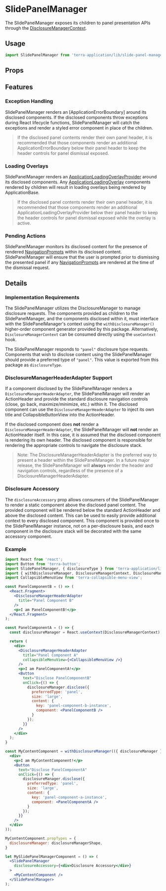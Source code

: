 
# SlidePanelManager

The SlidePanelManager exposes its children to panel presentation APIs through the [DisclosureManagerContext](/components/terra-application/terra-application/reference/contexts/disclosure-manager-context).

## Usage

```jsx
import SlidePanelManager from 'terra-application/lib/slide-panel-manager';
```

## Props

<PropsTable />

## Features

### Exception Handling

SlidePanelManager renders an [ApplicationErrorBoundary] around its disclosed components. If the disclosed components throw exceptions during React lifecycle functions, SlidePanelManager will catch the exceptions and render a styled error component in place of the children.

> If the disclosed panel contents render their own panel header, it is recommended that those components render an additional ApplicationErrorBoundary below their panel header to keep the header controls for panel dismissal exposed.

### Loading Overlays

SlidePanelManager renders an [ApplicationLoadingOverlayProvider](/components/terra-application/terra-application/reference/components/application-loading-overlay) around its disclosed components. Any [ApplicationLoadingOverlay](/components/terra-application/terra-application/reference/components/application-loading-overlay) components rendered by children will result in loading overlays being rendered by ApplicationBase.

> If the disclosed panel contents render their own panel header, it is recommended that those components render an additional ApplicationLoadingOverlayProvider below their panel header to keep the header controls for panel dismissal exposed while the overlay is active.

### Pending Actions

SlidePanelManager monitors its disclosed content for the presence of rendered [NavigationPrompts](/components/terra-application/terra-application/reference/components/navigation-prompt) within its disclosed content. SlidePanelManager will ensure that the user is prompted prior to dismissing the presented panel if any [NavigationPrompts](/components/terra-application/terra-application/reference/components/navigation-prompt) are rendered at the time of the dismissal request.

## Details

### Implementation Requirements

The SlidePanelManager utilizes the DisclosureManager to manage disclosure requests. The components provided as children to the SlidePanelManager, and the components disclosed within it, must interface with the SlidePanelManager's context using the `withDisclosureManager()` higher-order component generator provided by this package. Alternatively, `DisclosureManagerContext` can be consumed directly using the `useContext` hook.

The SlidePanelManager responds to `"panel"` disclosure type requests. Components that wish to disclose content using the SlidePanelManager should provide a preferred type of `"panel"`. This value is exported from this package as `disclosureType`.

### DisclosureManagerHeaderAdapter Support

If a component disclosed by the SlidePanelManager renders a `DisclosureManagerHeaderAdapter`, the SlidePanelManager will render an ActionHeader and provide the standard disclosure navigation controls (close, go back, maximize/minimize, etc.) within it. The disclosed component can use the `DisclosureManagerHeaderAdapter` to inject its own title and CollapsibleButtonView into the ActionHeader.

If the disclosed component does **not** render a `DisclosureManagerHeaderAdapter`, the SlidePanelManager will **not** render an ActionHeader itself. In this case, it is assumed that the disclosed component is rendering its own header. The disclosed component is responsible for rendering the appropriate controls to navigate the disclosure stack.

> Note: The DisclosureManagerHeaderAdapter is the preferred way to present a header within the SlidePanelManager. In a future major release, the SlidePanelManager will **always** render the header and navigation controls, regardless of the presence of a DisclosureManagerHeaderAdapter.

### Disclosure Accessory

The `disclosureAccessory` prop allows consumers of the SlidePanelManager to render a static component above the disclosed panel content. The provided component will be rendered below the standard ActionHeader and above the disclosed content. This can be used to easily provide additional context to every disclosed component. This component is provided once to the SlidePanelManager instance, not on a per-disclosure basis, and each component in the disclosure stack will be decorated with the same accessory component.

### Example

```jsx
import React from 'react';
import Button from 'terra-button';
import SlidePanelManager, { disclosureType } from 'terra-application/lib/slide-panel-manager';
import { withDisclosureManager, DisclosureManagerContext, DisclosureManagerHeaderAdapter } from 'terra-application/lib/disclosure-manager';
import CollapsibleMenuView from 'terra-collapsible-menu-view';

const PanelComponentB = () => (
  <React.Fragment>
    <DisclosureManagerHeaderAdapter
      title="Panel Component B"
    />
    <p>I am PanelComponentB!</p>
  </React.Fragment>
);

const PanelComponentA = () => {
  const disclosureManager = React.useContext(DisclosureManagerContext);

  return (
    <div>
      <DisclosureManagerHeaderAdapter
        title="Panel Component A"
        collapsibleMenuView={<CollapsibleMenuView />}
      />
      <p>I am PanelComponentA!</p>
      <Button
        text="Disclose PanelComponentB"
        onClick={() => {
          disclosureManager.disclose({
            preferredType: 'panel',
            size: 'large',
            content: {
              key: 'panel-component-b-instance',
              component: <PanelComponentB />
            }
          });
        }}
      />
    </div>
  );
}

const MyContentComponent = withDisclosureManager(({ disclosureManager }) => (
  <div>
    <p>I am MyContentComponent!</p>
    <Button
      text="Disclose PanelComponentA"
      onClick={() => {
        disclosureManager.disclose({
          preferredType: 'panel',
          size: 'large',
          content: {
            key: 'panel-component-a-instance',
            component: <PanelComponentA />
          }
        });
      }}
    />
  </div>
));

MyContentComponent.propTypes = {
  disclosureManager: disclosureManagerShape,
}

let MySlidePanelManagerComponent = () => (
  <SlidePanelManager
    disclosureAccessory={<div>Disclosure Accessory</div>}
  >
    <MyContentComponent />
  </SlidePanelManager>
);
```

